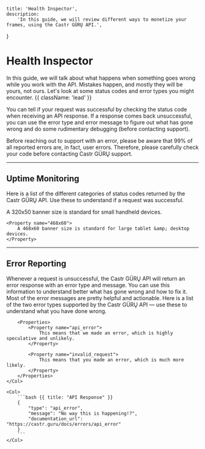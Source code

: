    title: 'Health Inspector',
    description:
        'In this guide, we will review different ways to monetize your frames, using the Castr GÜRŲ API.',
}

# Health Inspector

In this guide, we will talk about what happens when something goes wrong while you work with the API. Mistakes happen, and mostly they will be yours, not ours. Let's look at some status codes and error types you might encounter. {{ className: 'lead' }}

You can tell if your request was successful by checking the status code when receiving an API response. If a response comes back unsuccessful, you can use the error type and error message to figure out what has gone wrong and do some rudimentary debugging (before contacting support).

<Note>
    Before reaching out to support with an error, please be aware that 99% of all reported errors are, in fact, user errors.
    Therefore, please carefully check your code before contacting Castr GÜRŲ support.
</Note>

---

## Uptime Monitoring

Here is a list of the different categories of status codes returned by the Castr GÜRŲ API.
Use these to understand if a request was successful.

<Properties>
    <Property name="320x50">
        A 320x50 banner size is standard for small handheld devices.
    </Property>

    <Property name="468x60">
        A 468x60 banner size is standard for large tablet &amp; desktop devices.
    </Property>
</Properties>

---

## Error Reporting

<Row>
    <Col>
        Whenever a request is unsuccessful, the Castr GÜRŲ API will return an error response with an error type and message. You can use this information to understand better what has gone wrong and how to fix it. Most of the error messages are pretty helpful and actionable.
        Here is a list of the two error types supported by the Castr GÜRŲ API — use these to understand what you have done wrong.

        <Properties>
            <Property name="api_error">
                This means that we made an error, which is highly speculative and unlikely.
            </Property>

            <Property name="invalid_request">
                This means that you made an error, which is much more likely.
            </Property>
        </Properties>
    </Col>

    <Col>
        ```bash {{ title: "API Response" }}
        {
            "type": "api_error",
            "message": "No way this is happening!?",
            "documentation_url": "https://castr.guru/docs/errors/api_error"
        }
        ```
    </Col>
</Row>
